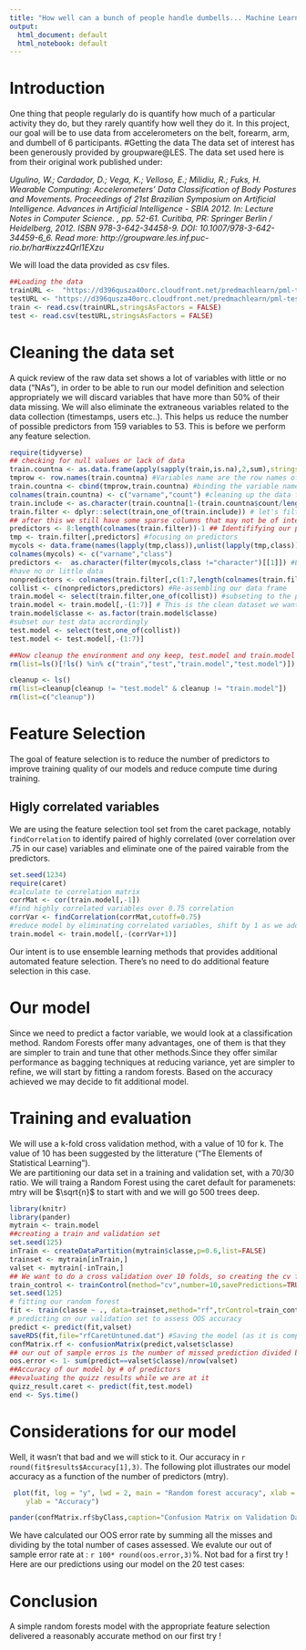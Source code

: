 ```yaml
---
title: "How well can a bunch of people handle dumbells... Machine Learning to the rescue"
output:
  html_document: default
  html_notebook: default
---
```

# Introduction
One thing that people regularly do is quantify how much of a particular activity they do, but they rarely quantify how well they do it. In this project, our goal will be to use data from accelerometers on the belt, forearm, arm, and dumbell of 6 participants.
#Getting the data 
The data set of interest has been generously provided by groupware@LES. The data set used here is from their original work published
under:  

*Ugulino, W.; Cardador, D.; Vega, K.; Velloso, E.; Milidiu, R.; Fuks, H. Wearable Computing: Accelerometers' Data Classification of Body Postures and Movements. Proceedings of 21st Brazilian Symposium on Artificial Intelligence. Advances in Artificial Intelligence - SBIA 2012. In: Lecture Notes in Computer Science. , pp. 52-61. Curitiba, PR: Springer Berlin / Heidelberg, 2012. ISBN 978-3-642-34458-9. DOI: 10.1007/978-3-642-34459-6_6.
Read more: http://groupware.les.inf.puc-rio.br/har#ixzz4Qrl1EXzu*

We will load the data provided as csv files.  

```r
##Loading the data
trainURL <-  "https://d396qusza40orc.cloudfront.net/predmachlearn/pml-training.csv"
testURL <- "https://d396qusza40orc.cloudfront.net/predmachlearn/pml-testing.csv"
train <- read.csv(trainURL,stringsAsFactors = FALSE)
test <- read.csv(testURL,stringsAsFactors = FALSE)
```
# Cleaning the data set  

A quick review of the raw data set shows a lot of variables with little or no data ("NAs"), in order to be able to run our model definition and selection appropriately we will discard variables that have more than 50% of their data missing. We will also eliminate the extraneous variables related to the data collection (timestamps, users etc..). This helps us reduce the number of possible predictors from 159 variables to 53. This is before we perform any feature selection.  


```r
require(tidyverse)
## checking for null values or lack of data
train.countna <- as.data.frame(apply(sapply(train,is.na),2,sum),stringsAsFactors=FALSE)# Checking for missing values
tmprow <- row.names(train.countna) #Variables name are the row names of the data frame so, need to extract those and make them a variable
train.countna <- cbind(tmprow,train.countna) #binding the variable names as a variable in the data frame
colnames(train.countna) <- c("varname","count") #cleaning up the data frame with some sensible variables name
train.include <- as.character(train.countna[1-(train.countna$count/length(train$X)) >0.5,]$varname) # we only want variables that are not missing more than 50% of their data
train.filter <- dplyr::select(train,one_of(train.include)) # let's filter on those
## after this we still have some sparse columns that may not be of interest
predictors <- 8:length(colnames(train.filter))-1 ## Identififying our predictors vectors
tmp <- train.filter[,predictors] #focusing on predictors
mycols <- data.frame(names(lapply(tmp,class)),unlist(lapply(tmp,class))) 
colnames(mycols) <- c("varname","class")
predictors <-  as.character(filter(mycols,class !="character")[[1]]) #Extracting the predictors of class character that 
#have no or little data
nonpredictors <- colnames(train.filter[,c(1:7,length(colnames(train.filter)))])
collist <- c(nonpredictors,predictors) #Re-assembling our data frame
train.model <- select(train.filter,one_of(collist)) #subseting to the predictor vectors that contains actual data
train.model <- train.model[,-(1:7)] # This is the clean dataset we want to work on
train.model$classe <- as.factor(train.model$classe)
#subset our test data accrordingly
test.model <- select(test,one_of(collist))
test.model <- test.model[,-(1:7)]

##Now cleanup the environment and ony keep, test.model and train.model
rm(list=ls()[!ls() %in% c("train","test","train.model","test.model")])
```
```r
cleanup <- ls()
rm(list=cleanup[cleanup != "test.model" & cleanup != "train.model"])
rm(list=c("cleanup"))
```
# Feature Selection  

The goal of feature selection is to reduce the number of predictors to improve training quality of our models and reduce compute time during training.  

## Higly correlated variables  


We are using the feature selection tool set from the caret package, notably ```findCorrelation``` to identify paired of highly correlated (over correlation over .75 in our case) variables and eliminate one of the paired vairable from the predictors. 

```r
set.seed(1234)
require(caret)
#calculate te correlation matrix
corrMat <- cor(train.model[,-1])
#find highly correlated variables over 0.75 correlation
corrVar <- findCorrelation(corrMat,cutoff=0.75)
#reduce model by eliminating correlated variables, shift by 1 as we added eliminated the classe variable early
train.model <- train.model[,-(corrVar+1)]
```
Our intent is to use ensemble learning methods that provides additional automated feature selection. There's no need to do additional feature selection in this case.  

# Our model 

Since we need to predict a factor variable, we would look at a classification method. Random Forests offer many advantages, one of them is that they are simpler to train and tune that other methods.Since they offer similar performance as bagging techniques at reducing variance, yet are simpler to refine, we will start by fitting a random forests. Based on the accuracy achieved we may decide to fit additional model.  

# Training and evaluation  

We will use a k-fold cross validation method, with a value of 10 for k. The value of 10 has been suggested by the litterature ("The Elements of Statistical Learning").  
We are partitioning our data set in a training and validation set, with a 70/30 ratio. We will traing a Random Forest using the caret default for paramenets: mtry will be $\sqrt{n}$ to start with and we will go 500 trees deep.
``` r

library(knitr)
library(pander)
mytrain <- train.model
##creating a train and validation set
set.seed(125)
inTrain <- createDataPartition(mytrain$classe,p=0.6,list=FALSE)
trainset <- mytrain[inTrain,]
valset <- mytrain[-inTrain,]
## We want to do a cross validation over 10 folds, so creating the cv for the caret::train method
train_control <- trainControl(method="cv",number=10,savePredictions=TRUE)
set.seed(125)
# fitting our random forest
fit <- train(classe ~ ., data=trainset,method="rf",trControl=train_control)
# predicting on our validation set to assess OOS accuracy
predict <- predict(fit,valset)
saveRDS(fit,file="rfCaretUntuned.dat") #Saving the model (as it is compute intensive)
confMatrix.rf <- confusionMatrix(predict,valset$classe)
## our out of sample erros is the number of missed prediction divided by the number of total cases
oos.error <- 1- sum(predict==valset$classe)/nrow(valset)
##Accuracy of our model by # of predictors
##evaluating the quizz results while we are at it
quizz_result.caret <- predict(fit,test.model)
end <- Sys.time()
```
# Considerations for our model  

Well, it wasn't that bad and we will stick to it. Our accuracy in ```r round(fit$results$Accuracy[1],3) ```. The following plot illustrates our model accuracy as a function of the number of predictors (mtry).  

```r
 plot(fit, log = "y", lwd = 2, main = "Random forest accuracy", xlab = "# of Predictors (mtry)", 
    ylab = "Accuracy")
```
```r
pander(confMatrix.rf$byClass,caption="Confusion Matrix on Validation Dataset")
```
We have calculated our OOS error rate by summing all the misses and dividing by the total number of cases assessed. We evalute our out of sample error rate at : ```r 100* round(oos.error,3)```%. Not bad for a first try !  
Here are our predictions using our model on the 20 test cases:  



# Conclusion  
A simple random forests model with the appropriate feature selection delivered a reasonably accurate method on our first try !

 
